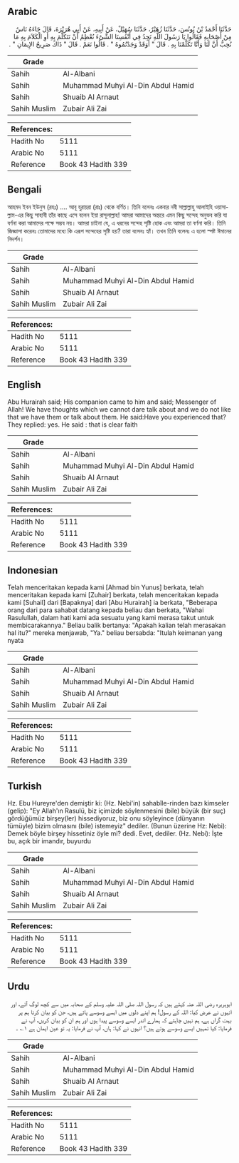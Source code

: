 ## Arabic


<div dir="rtl" lang="ar" style={{fontSize:'larger',backgroundColor:'#f8f9fa',padding:20}}>
حَدَّثَنَا أَحْمَدُ بْنُ يُونُسَ، حَدَّثَنَا زُهَيْرٌ، حَدَّثَنَا سُهَيْلٌ، عَنْ أَبِيهِ، عَنْ أَبِي هُرَيْرَةَ، قَالَ جَاءَهُ نَاسٌ مِنْ أَصْحَابِهِ فَقَالُوا يَا رَسُولَ اللَّهِ نَجِدُ فِي أَنْفُسِنَا الشَّىْءَ نُعْظِمُ أَنْ نَتَكَلَّمَ بِهِ أَوِ الْكَلاَمَ بِهِ مَا نُحِبُّ أَنَّ لَنَا وَأَنَّا تَكَلَّمْنَا بِهِ ‏.‏ قَالَ ‏"‏ أَوَقَدْ وَجَدْتُمُوهُ ‏"‏ ‏.‏ قَالُوا نَعَمْ ‏.‏ قَالَ ‏"‏ ذَاكَ صَرِيحُ الإِيمَانِ ‏"‏ ‏.‏
</div>
<div style={{backgroundColor:'#f8f9fa',padding:20, marginBottom: 10}}><table> <thead> <tr> <th>Grade</th> <th></th> </tr> </thead> <tbody> <tr><td>Sahih</td><td>Al-Albani</td></tr><tr><td>Sahih</td><td>Muhammad Muhyi Al-Din Abdul Hamid</td></tr><tr><td>Sahih</td><td>Shuaib Al Arnaut</td></tr><tr><td>Sahih Muslim</td><td>Zubair Ali Zai</td></tr></tbody></table><table> <thead> <tr> <th>References:</th> <th></th> </tr> </thead> <tbody><tr><td>Hadith No</td><td>5111</td></tr><tr><td>Arabic No</td><td>5111</td></tr><tr><td>Reference</td><td>Book 43 Hadith 339</td></tr></tbody></table></div>

## Bengali


<div dir="ltr" lang="bn" style={{fontSize:'larger',backgroundColor:'#f8f9fa',padding:20}}>
আহমদ ইবন ইউনুস (রহঃ) .... আবূ হুরায়রা (রাঃ) থেকে বর্ণিত। তিনি বলেনঃ একবার নবী সাল্লাল্লাহু আলাইহি ওয়াসাল্লাম-এর কিছু সাহাবী তাঁর কাছে এসে বলেন ইয়া রাসূলাল্লাহ! আমরা আমাদের অন্তরে এমন কিছু সন্দেহ অনুভব করি যা বর্ণনা করা আমাদের পক্ষে সম্ভব নয়। আমরা চাইনা যে, এ ধরনের সন্দেহ সৃষ্টি হোক এবং আমরা তা বর্ণনা করি। তিনি জিজ্ঞাসা করেনঃ তোমাদের মধ্যে কি এরূপ সন্দেহের সৃষ্টি হয়? তারা বলেনঃ হ্যাঁ। তখন তিনি বলেনঃ এ হলো স্পষ্ট ঈমানের নিদর্শন।
</div>
<div style={{backgroundColor:'#f8f9fa',padding:20, marginBottom: 10}}><table> <thead> <tr> <th>Grade</th> <th></th> </tr> </thead> <tbody> <tr><td>Sahih</td><td>Al-Albani</td></tr><tr><td>Sahih</td><td>Muhammad Muhyi Al-Din Abdul Hamid</td></tr><tr><td>Sahih</td><td>Shuaib Al Arnaut</td></tr><tr><td>Sahih Muslim</td><td>Zubair Ali Zai</td></tr></tbody></table><table> <thead> <tr> <th>References:</th> <th></th> </tr> </thead> <tbody><tr><td>Hadith No</td><td>5111</td></tr><tr><td>Arabic No</td><td>5111</td></tr><tr><td>Reference</td><td>Book 43 Hadith 339</td></tr></tbody></table></div>

## English


<div dir="ltr" lang="en" style={{fontSize:'larger',backgroundColor:'#f8f9fa',padding:20}}>
Abu Hurairah said; His companion came to him and said; Messenger of Allah! We have thoughts which we cannot dare talk about and we do not like that we have them or talk about them. He said:Have you experienced that? They replied: yes. He said : that is clear faith
</div>
<div style={{backgroundColor:'#f8f9fa',padding:20, marginBottom: 10}}><table> <thead> <tr> <th>Grade</th> <th></th> </tr> </thead> <tbody> <tr><td>Sahih</td><td>Al-Albani</td></tr><tr><td>Sahih</td><td>Muhammad Muhyi Al-Din Abdul Hamid</td></tr><tr><td>Sahih</td><td>Shuaib Al Arnaut</td></tr><tr><td>Sahih Muslim</td><td>Zubair Ali Zai</td></tr></tbody></table><table> <thead> <tr> <th>References:</th> <th></th> </tr> </thead> <tbody><tr><td>Hadith No</td><td>5111</td></tr><tr><td>Arabic No</td><td>5111</td></tr><tr><td>Reference</td><td>Book 43 Hadith 339</td></tr></tbody></table></div>

## Indonesian


<div dir="ltr" lang="id" style={{fontSize:'larger',backgroundColor:'#f8f9fa',padding:20}}>
Telah menceritakan kepada kami [Ahmad bin Yunus] berkata, telah menceritakan kepada kami [Zuhair] berkata, telah menceritakan kepada kami [Suhail] dari [Bapaknya] dari [Abu Hurairah] ia berkata, "Beberapa orang dari para sahabat datang kepada beliau dan berkata, "Wahai Rasulullah, dalam hati kami ada sesuatu yang kami merasa takut untuk membicarakannya." Beliau balik bertanya: "Apakah kalian telah merasakan hal itu?" mereka menjawab, "Ya." beliau bersabda: "Itulah keimanan yang nyata
</div>
<div style={{backgroundColor:'#f8f9fa',padding:20, marginBottom: 10}}><table> <thead> <tr> <th>Grade</th> <th></th> </tr> </thead> <tbody> <tr><td>Sahih</td><td>Al-Albani</td></tr><tr><td>Sahih</td><td>Muhammad Muhyi Al-Din Abdul Hamid</td></tr><tr><td>Sahih</td><td>Shuaib Al Arnaut</td></tr><tr><td>Sahih Muslim</td><td>Zubair Ali Zai</td></tr></tbody></table><table> <thead> <tr> <th>References:</th> <th></th> </tr> </thead> <tbody><tr><td>Hadith No</td><td>5111</td></tr><tr><td>Arabic No</td><td>5111</td></tr><tr><td>Reference</td><td>Book 43 Hadith 339</td></tr></tbody></table></div>

## Turkish


<div dir="ltr" lang="tr" style={{fontSize:'larger',backgroundColor:'#f8f9fa',padding:20}}>
Hz. Ebu Hureyre'den demiştir ki: (Hz. Nebi'in) sahabîle-rinden bazı kimseler (gelip): "Ey Allah'ın Rasulü, biz içimizde söylenmesini (bile) büyük (bir suç) gördüğümüz birşey(ler) hissediyoruz, biz onu söyleyince (dünyanın tümüyle) bizim olmasını (bile) istemeyiz" dediler. (Bunun üzerine Hz: Nebi): Demek böyle birşey hissetiniz öyle mi? dedi. Evet, dediler. (Hz. Nebi): İşte bu, açık bir imandır, buyurdu
</div>
<div style={{backgroundColor:'#f8f9fa',padding:20, marginBottom: 10}}><table> <thead> <tr> <th>Grade</th> <th></th> </tr> </thead> <tbody> <tr><td>Sahih</td><td>Al-Albani</td></tr><tr><td>Sahih</td><td>Muhammad Muhyi Al-Din Abdul Hamid</td></tr><tr><td>Sahih</td><td>Shuaib Al Arnaut</td></tr><tr><td>Sahih Muslim</td><td>Zubair Ali Zai</td></tr></tbody></table><table> <thead> <tr> <th>References:</th> <th></th> </tr> </thead> <tbody><tr><td>Hadith No</td><td>5111</td></tr><tr><td>Arabic No</td><td>5111</td></tr><tr><td>Reference</td><td>Book 43 Hadith 339</td></tr></tbody></table></div>

## Urdu


<div dir="rtl" lang="ur" style={{fontSize:'larger',backgroundColor:'#f8f9fa',padding:20}}>
ابوہریرہ رضی اللہ عنہ کہتے ہیں کہ رسول اللہ صلی اللہ علیہ وسلم کے صحابہ میں سے کچھ لوگ آئے، اور انہوں نے عرض کیا: اللہ کے رسول! ہم اپنے دلوں میں ایسے وسوسے پاتے ہیں، جن کو بیان کرنا ہم پر بہت گراں ہے، ہم نہیں چاہتے کہ ہمارے اندر ایسے وسوسے پیدا ہوں اور ہم ان کو بیان کریں، آپ نے فرمایا: کیا تمہیں ایسے وسوسے ہوتے ہیں؟ انہوں نے کہا: ہاں، آپ نے فرمایا: یہ تو عین ایمان ہے ۱؎ ۔
</div>
<div style={{backgroundColor:'#f8f9fa',padding:20, marginBottom: 10}}><table> <thead> <tr> <th>Grade</th> <th></th> </tr> </thead> <tbody> <tr><td>Sahih</td><td>Al-Albani</td></tr><tr><td>Sahih</td><td>Muhammad Muhyi Al-Din Abdul Hamid</td></tr><tr><td>Sahih</td><td>Shuaib Al Arnaut</td></tr><tr><td>Sahih Muslim</td><td>Zubair Ali Zai</td></tr></tbody></table><table> <thead> <tr> <th>References:</th> <th></th> </tr> </thead> <tbody><tr><td>Hadith No</td><td>5111</td></tr><tr><td>Arabic No</td><td>5111</td></tr><tr><td>Reference</td><td>Book 43 Hadith 339</td></tr></tbody></table></div>